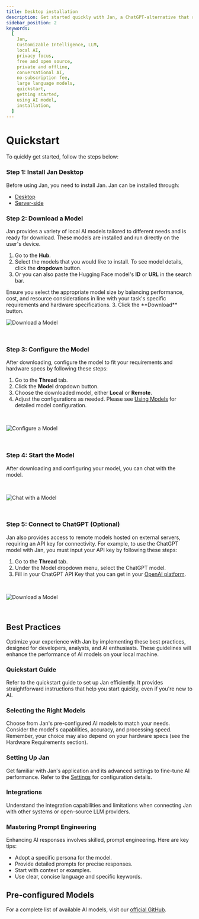 ```yaml
---
title: Desktop installation
description: Get started quickly with Jan, a ChatGPT-alternative that runs on your own computer, with a local API server. Learn how to install Jan and select an AI model to start chatting.
sidebar_position: 2
keywords:
  [
    Jan,
    Customizable Intelligence, LLM,
    local AI,
    privacy focus,
    free and open source,
    private and offline,
    conversational AI,
    no-subscription fee,
    large language models,
    quickstart,
    getting started,
    using AI model,
    installation,
  ]
---
```



# Quickstart
To quickly get started, follow the steps below:
<Steps>

### Step 1: Install Jan Desktop
Before using Jan, you need to install Jan. Jan can be installed through:
- [Desktop](/docs/desktop.mdx)
- [Server-side](/docs/server-installation)


### Step 2: Download a Model

Jan provides a variety of local AI models tailored to different needs and is ready for download. These models are installed and run directly on the user's device.

1. Go to the **Hub**.
2. Select the models that you would like to install. To see model details, click the **dropdown** button.
3. Or you can also paste the Hugging Face model's **ID** or **URL** in the search bar.
<Callout type="info">
Ensure you select the appropriate model size by balancing performance, cost, and resource considerations in line with your task's specific requirements and hardware specifications.
</Callout>
3. Click the **Download** button.
<br/>

![Download a Model](./_assets/download-model.gif)

<br/>

### Step 3: Configure the Model

After downloading, configure the model to fit your requirements and hardware specs by following these steps:
1. Go to the **Thread** tab.
2. Click the **Model** dropdown button.
3. Choose the downloaded model, either **Local** or **Remote**.
4. Adjust the configurations as needed.
   <Callout type="info">
    Please see [Using Models](/docs/models#model-parameters) for detailed model configuration.
   </Callout>

<br/>

![Configure a Model](./_assets/configure.gif)

<br/>

### Step 4: Start the Model

After downloading and configuring your model, you can chat with the model.

<br/>

![Chat with a Model](./_assets/model.gif)

<br/>

### Step 5: Connect to ChatGPT (Optional)

Jan also provides access to remote models hosted on external servers, requiring an API key for connectivity. For example, to use the ChatGPT model with Jan, you must input your API key by following these steps:

1. Go to the **Thread** tab.
2. Under the Model dropdown menu, select the ChatGPT model.
3. Fill in your ChatGPT API Key that you can get in your [OpenAI platform](https://platform.openai.com/account/api-keys).

<br/>

![Download a Model](./_assets/gpt.gif)

<br/>
</Steps>

## Best Practices

Optimize your experience with Jan by implementing these best practices, designed for developers, analysts, and AI enthusiasts. These guidelines will enhance the performance of AI models on your local machine.

### Quickstart Guide

Refer to the quickstart guide to set up Jan efficiently. It provides straightforward instructions that help you start quickly, even if you're new to AI.

### Selecting the Right Models

Choose from Jan's pre-configured AI models to match your needs. Consider the model's capabilities, accuracy, and processing speed.
<Callout type="info">
Remember, your choice may also depend on your hardware specs (see the Hardware Requirements section).
</Callout>
### Setting Up Jan

Get familiar with Jan's application and its advanced settings to fine-tune AI performance. Refer to the [Settings](/docs/settings) for configuration details.

### Integrations

Understand the integration capabilities and limitations when connecting Jan with other systems or open-source LLM providers.

### Mastering Prompt Engineering

Enhancing AI responses involves skilled, prompt engineering. Here are key tips:
- Adopt a specific persona for the model.
- Provide detailed prompts for precise responses.
- Start with context or examples.
- Use clear, concise language and specific keywords.

## Pre-configured Models

For a complete list of available AI models, visit our [official GitHub](https://github.com/janhq/jan).